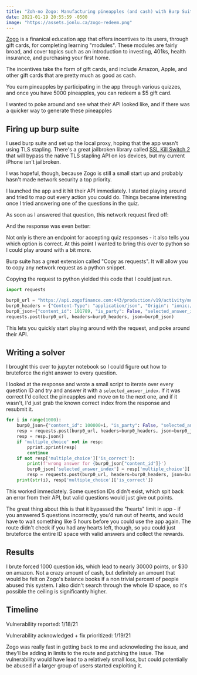 ```yaml
---
title: "Zoh-no Zogo: Manufacturing pineapples (and cash) with Burp Suite"
date: 2021-01-19 20:55:59 -0500
image: "https://assets.jonlu.ca/zogo-redeem.png"
---
```


[Zogo](https://zogofinance.com/) is a finanical education app that offers incentives to its users, through gift cards, for completing learning "modules". These modules are fairly broad, and cover topics such as an introduction to investing, 401ks, health insurance, and purchasing your first home.

<CustomImage file="zogo-map" alt="Some of the modules available on Zogo" />

The incentives take the form of gift cards, and include Amazon, Apple, and other gift cards that are pretty much as good as cash.

You earn pineapples by participating in the app through various quizzes, and once you have 5000 pineapples, you can redeem a $5 gift card.

<CustomImage file="zogo-redeem" alt="5,000 pineapples can be redeemed for a $5 Amazon gift card" />

I wanted to poke around and see what their API looked like, and if there was a quicker way to generate these pineapples

## Firing up burp suite

I used burp suite and set up the local proxy, hoping that the app wasn't using TLS stapling. There's a great jailbroken library called [SSL Kill Switch 2](https://github.com/nabla-c0d3/ssl-kill-switch2) that will bypass the native TLS stapling API on ios devices, but my current iPhone isn't jailbroken.

I was hopeful, though, because Zogo is still a small start up and probably hasn't made network security a top priority.

I launched the app and it hit their API immediately. I started playing around and tried to map out every action you could do. Things became interesting once I tried answering one of the questions in the quiz.

<CustomImage alt="Answer a question about HMOs" />

As soon as I answered that question, this network request fired off:

<CustomImage file="zogo-question-req" alt="Burp suite showing the Zogo API request" />

And the response was even better:

<CustomImage file="zogo-question-resp" alt="Burp suite showing the Zogo API response, including the valid answer" />

Not only is there an endpoint for accepting quiz responses - it also tells you which option is correct. At this point I wanted to bring this over to python so I could play around with a bit more.

<CustomImage file="zogo-question-resp" alt="Burp suite showing the Zogo API response, including the valid answer" />

Burp suite has a great extension called "Copy as requests". It will allow you to copy any network request as a python snippet.

<CustomImage file="zogo-burp" />

Copying the request to python yielded this code that I could just run.

```py
import requests

burp0_url = "https://api.zogofinance.com:443/production/v19/activity/multiple-choice"
burp0_headers = {"Content-Type": "application/json", "Origin": "ionic://localhost", "Accept-Encoding": "gzip, deflate", "Connection": "close", "Accept": "application/json, text/plain, */*", "User-Agent": "Mozilla/5.0 (iPhone; CPU iPhone OS 14_3 like Mac OS X) AppleWebKit/605.1.15 (KHTML, like Gecko) Mobile/15E148", "Authorization": "Bearer <my token>", "Accept-Language": "en-us"}
burp0_json={"content_id": 101789, "is_party": False, "selected_answer_index": 0, "time_taken": 0}
requests.post(burp0_url, headers=burp0_headers, json=burp0_json)
```

This lets you quickly start playing around with the request, and poke around their API.

## Writing a solver

I brought this over to jupyter notebook so I could figure out how to bruteforce the right answer to every question.

<CustomImage file="zogo-notebook" alt="Jupyter Notebook to play around with the request" />

I looked at the response and wrote a small script to iterate over every question ID and try and answer it with a `selected_answer_index`. If it was correct I'd collect the pineapples and move on to the next one, and if it wasn't, I'd just grab the known correct index from the response and resubmit it.

```py
for i in range(1000):
    burp0_json={"content_id": 100000+i, "is_party": False, "selected_answer_index": 1, "time_taken": 0}
    resp = requests.post(burp0_url, headers=burp0_headers, json=burp0_json)
    resp = resp.json()
    if 'multiple_choice' not in resp:
        pprint.pprint(resp)
        continue
    if not resp['multiple_choice']['is_correct']:
        print(f'wrong answer for {burp0_json["content_id"]}')
        burp0_json['selected_answer_index'] = resp['multiple_choice']['correct_answer_index']
        resp = requests.post(burp0_url, headers=burp0_headers, json=burp0_json).json()
    print(str(i), resp['multiple_choice']['is_correct'])

```

This worked immediately. Some question IDs didn't exist, which spit back an error from their API, but valid questions would just give out points.

<CustomImage file="zogo-force-running" alt="Answering every question ID correctly" />

The great thing about this is that it bypassed the "hearts" limit in app - if you answered 5 questions incorrectly, you'd run out of hearts, and would have to wait something like 5 hours before you could use the app again. The route didn't check if you had any hearts left, though, so you could just bruteforce the entire ID space with valid answers and collect the rewards.

## Results

I brute forced 1000 question ids, which lead to nearly 30000 points, or $30 on amazon. Not a crazy amount of cash, but definitely an amount that would be felt on Zogo's balance books if a non trivial percent of people abused this system. I also didn't search through the whole ID space, so it's possible the ceiling is significantly higher.

## Timeline

Vulnerability reported: 1/18/21

Vulnerability acknowledged + fix prioritized: 1/19/21

<CustomImage file="zogo-email" />

Zogo was really fast in getting back to me and acknowleding the issue, and they'll be adding in limits to the route and patching the issue. The vulnerability would have lead to a relatively small loss, but could potentially be abused if a larger group of users started exploiting it.
